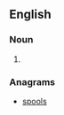 ==English==

===Noun===
{{head|en|noun plural form}}

# {{plural of|sloop|lang=en}}

===Anagrams===
* [[spools#English|spools]]